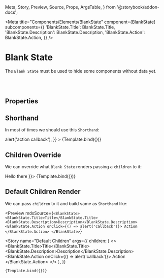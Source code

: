 <!---Badge.stories.mdx --->

  Meta,
  Story,
  Preview,
  Source,
  Props,
  ArgsTable,
} from '@storybook/addon-docs';


<Meta
  title="Components/Elements/BlankState"
  component={BlankState}
  subcomponents={{
    'BlankState.Title': BlankState.Title,
    'BlankState.Description': BlankState.Description,
    'BlankState.Action': BlankState.Action,
  }}
/>


# Blank State

<Source language="jsx" code="import { BlankState } from 'bycoders-ui-react'" />

The `Blank State` must be used to hide some components without data yet.

<br></br>

## Properties

<ArgsTable of={BlankState} />

## Shorthand

In most of times we should use this `Shorthand`:

<Preview>
  <Story
    name="Shorthand"
    args={{
      icon: 'wifi',
      title: 'Some title for the blank state',
      description: 'Description with some information',
      actionText: 'Action text',
      onActionClick: () => alert('action callback'),
    }}
  >
    {Template.bind({})}
  </Story>
</Preview>

<ArgsTable story="Shorthand" />

## Children Override

We can override what `Blank State` renders passing a `children` to it:

<Preview>
  <Story name="Override" args={{ children: <div>Hello there</div> }}>
    {Template.bind({})}
  </Story>
</Preview>

## Default Children Render

We can pass `children` to it and build same as `Shorthand` like:

<Preview
  mdxSource={`
<BlankState>
  <BlankState.Title>Title</BlankState.Title>
  <BlankState.Description>Description</BlankState.Description>
  <BlankState.Action onClick={() => alert('callback')}>
    Action
  </BlankState.Action>
</BlankState>
  `}
>
  <Story
    name="Default Children"
    args={{
      children: (
        <>
          <BlankState.Title>Title</BlankState.Title>
          <BlankState.Description>Description</BlankState.Description>
          <BlankState.Action onClick={() => alert('callback')}>
            Action
          </BlankState.Action>
        </>
      ),
    }}
  >
    {Template.bind({})}
  </Story>
</Preview>

